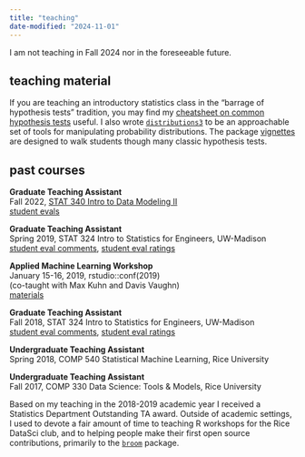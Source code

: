 ```yaml
---
title: "teaching"
date-modified: "2024-11-01"
---
```


I am not teaching in Fall 2024 nor in the foreseeable future.

## teaching material

If you are teaching an introductory statistics class in the "barrage of hypothesis tests" tradition, you may find my [cheatsheet on common hypothesis tests](https://github.com/alexpghayes/classic-stats-formulas) useful. I also wrote [`distributions3`](https://alexpghayes.github.io/distributions3/dev/) to be an approachable set of tools for manipulating probability distributions. The package [vignettes](https://alexpghayes.github.io/distributions3/dev/articles/) are designed to walk students though many classic hypothesis tests.

## past courses

**Graduate Teaching Assistant**  
Fall 2022, [STAT 340 Intro to Data Modeling II](https://pages.stat.wisc.edu/~kdlevin/teaching/Fall2022/STAT340/)  
[student evals](evals/f22-stat340.pdf)

**Graduate Teaching Assistant**  
Spring 2019, STAT 324 Intro to Statistics for Engineers, UW-Madison  
[student eval comments](evals/s19-stat324-comments.pdf), [student eval ratings](evals/s19-stat324-ratings.pdf)

**Applied Machine Learning Workshop**  
January 15-16, 2019, rstudio::conf(2019)  
(co-taught with Max Kuhn and Davis Vaughn)  
[materials](https://github.com/topepo/rstudio-conf-2019)

**Graduate Teaching Assistant**  
Fall 2018, STAT 324 Intro to Statistics for Engineers, UW-Madison  
[student eval comments](evals/f18-stat324-comments.pdf), [student eval ratings](evals/f18-stat324-ratings.pdf)

**Undergraduate Teaching Assistant**  
Spring 2018, COMP 540 Statistical Machine Learning, Rice University

**Undergraduate Teaching Assistant**  
Fall 2017, COMP 330 Data Science: Tools & Models, Rice University

Based on my teaching in the 2018-2019 academic year I received a Statistics Department Outstanding TA award. Outside of academic settings, I used to devote a fair amount of time to teaching R workshops for the Rice DataSci club, and to helping people make their first open source contributions, primarily to the [`broom`](https://broom.tidymodels.org/) package.
